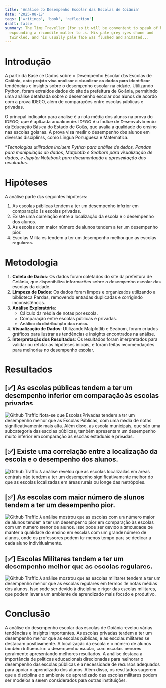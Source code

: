 ```yaml
---
title: 'Análise do Desempenho Escolar das Escolas de Goiânia'
date: '2025-08-18'
tags: ['writings', 'book', 'reflection']
draft: false
summary: The Time Traveller (for so it will be convenient to speak of him) was
  expounding a recondite matter to us. His pale grey eyes shone and
  twinkled, and his usually pale face was flushed and animated...
---
```


 
   
# Introdução

A partir da Base de Dados sobre o Desempenho Escolar das Escolas de Goiânia, este projeto visa analisar 
e visualizar os dados para identificar tendências e insights sobre o desempenho escolar na cidade. 
Utilizando Python, foram extraídos dados do site da prefeitura de Goiânia, permitindo uma análise detalhada
sobre o desempenho escolar dos alunos de acordo com a prova IDEGO, além de comparações entre escolas públicas e privadas.

O princpal indicador para analise é a nota média dos alunos na prova do IDEGO, que é aplicada anualmente. 
IDEGO é o Índice de Desenvolvimento da Educação Básica do Estado de Goiás, que avalia a qualidade do ensino nas escolas goianas.
A prova visa medir o desempenho dos alunos em diversas disciplinas, como Língua Portuguesa e Matemática.

**Tecnologias utilizadas incluem Python para análise de dados, Pandas para manipulação de dados,
Matplotlib e Seaborn para visualização de dados, e Jupyter Notebook para documentação e apresentação dos resultados.*

# Hipóteses
A análise parte das seguintes hipóteses:
1. As escolas públicas tendem a ter um desempenho inferior em comparação às escolas privadas.
2. Existe uma correlação entre a localização da escola e o desempenho dos alunos.
3. As escolas com maior número de alunos tendem a ter um desempenho pior.
4. Escolas Militares tendem a ter um desempenho melhor que as escolas regulares.

# Metodologia
1. **Coleta de Dados**: Os dados foram coletados do site da prefeitura de Goiânia, que disponibiliza informações sobre o desempenho escolar das escolas da cidade.
2. **Limpeza de Dados**: Os dados foram limpos e organizados utilizando a biblioteca Pandas, removendo entradas duplicadas e corrigindo inconsistências.
3. **Análise Exploratória**:
   - Cálculo da média de notas por escola.
   - Comparação entre escolas públicas e privadas.
   - Análise da distribuição das notas.
4. **Visualização de Dados**: Utilizando Matplotlib e Seaborn, foram criados gráficos para ilustrar as tendências e insights encontrados na análise.
5. **Interpretação dos Resultados**: Os resultados foram interpretados para validar ou refutar as hipóteses iniciais, e foram feitas recomendações para melhorias no desempenho escolar.

# Resultados
## [✅] As escolas públicas tendem a ter um desempenho inferior em comparação às escolas privadas.
![Github Traffic](/static/images/desempenho_por_rede.png)
Nota-se que Escolas Privadas tendem a ter um desempenho melhor que as Escolas Públicas, com uma média 
de notas significativamente mais alta. 
Além disso, as escola municipais, que são uma subcategoria das escolas públicas,
também apresentam um desempenho muito inferior em comparação às escolas estaduais e privadas.

## [✅] Existe uma correlação entre a localização da escola e o desempenho dos alunos.
![Github Traffic](/static/images/desempenho_por_zona.png)
A análise revelou que as escolas localizadas em áreas centrais não tendem a ter um desempenho significativamente melhor
do que as escolas localizadas em áreas rurais ou longe das metrópoles.   

## [✅] As escolas com maior número de alunos tendem a ter um desempenho pior.
![Github Traffic](/static/images/desempenho_por_numero_de_alunos.png)
A análise mostrou que as escolas com um número maior de alunos tendem a ter um desempenho pior
em comparação às escolas com um número menor de alunos. Isso pode ser devido à dificuldade de manter
a qualidade do ensino em escolas com um grande número de alunos, onde os professores podem ter menos
tempo para se dedicar a cada aluno individualmente.

## [✅] Escolas Militares tendem a ter um desempenho melhor que as escolas regulares.
![Github Traffic](/static/images/desempenho_por_rede_plus.png)
A análise mostrou que as escolas militares tendem a ter um desempenho melhor que as escolas regulares em termos de notas médias dos alunos. Isso pode ser devido à disciplina e rigor das escolas militares,
que podem levar a um ambiente de aprendizado mais focado e produtivo.

#

# Conclusão
A análise do desempenho escolar das escolas de Goiânia revelou várias tendências e insights importantes. As escolas privadas tendem a 
ter um desempenho melhor que as escolas públicas, e as escolas militares se destacam positivamente. A localização da escola e o número 
de alunos também influenciam o desempenho escolar, com escolas menores geralmente apresentando melhores resultados.
A análise destaca a importância de políticas educacionais direcionadas para melhorar o desempenho das escolas públicas e a 
necessidade de recursos adequados para apoiar o aprendizado dos alunos. Além disso, os resultados sugerem que a disciplina e o
 ambiente de aprendizado das escolas militares podem ser modelos a serem considerados para outras instituições.
